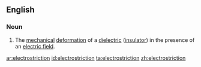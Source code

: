==English==

===Noun===
{{wikipedia}}
{{en-noun|s|-}}

#{{physics}} The [[mechanical]] [[deformation]] of a [[dielectric]] ([[insulator]]) in the presence of an [[electric field]].

[[ar:electrostriction]]
[[id:electrostriction]]
[[ta:electrostriction]]
[[zh:electrostriction]]